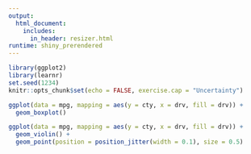 ```yaml
---
output: 
  html_document:
    includes:
      in_header: resizer.html
runtime: shiny_prerendered
---
```


```r
library(ggplot2)
library(learnr)
set.seed(1234)
knitr::opts_chunk$set(echo = FALSE, exercise.cap = "Uncertainty")
```

```r
ggplot(data = mpg, mapping = aes(y = cty, x = drv, fill = drv)) +
  geom_boxplot()
```

```r
ggplot(data = mpg, mapping = aes(y = cty, x = drv, fill = drv)) +
  geom_violin() +
  geom_point(position = position_jitter(width = 0.1), size = 0.5)
```

<div data-iframe-height></div>
